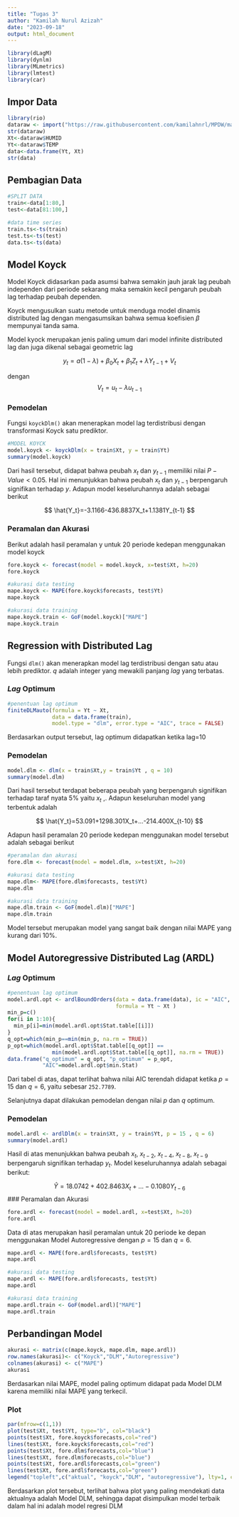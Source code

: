 ```yaml
---
title: "Tugas 3"
author: "Kamilah Nurul Azizah"
date: "2023-09-18"
output: html_document
---
```


```r
library(dLagM)
library(dynlm)
library(MLmetrics)
library(lmtest)
library(car)
```

## Impor Data

```r
library(rio)
dataraw <- import("https://raw.githubusercontent.com/kamilahnrl/MPDW/main/Pertemuan%202/data%202.csv")
str(dataraw)
Xt<-dataraw$HUMID
Yt<-dataraw$TEMP
data<-data.frame(Yt, Xt)
str(data)
```

## Pembagian Data

```r
#SPLIT DATA
train<-data[1:80,]
test<-data[81:100,]
```

```r
#data time series
train.ts<-ts(train)
test.ts<-ts(test)
data.ts<-ts(data)
```

## Model Koyck

Model Koyck didasarkan pada asumsi bahwa semakin jauh jarak lag peubah independen dari periode sekarang maka semakin kecil pengaruh peubah lag terhadap peubah dependen.

Koyck mengusulkan suatu metode untuk menduga model dinamis distributed lag dengan mengasumsikan bahwa semua koefisien $\beta$ mempunyai tanda sama.

Model kyock merupakan jenis paling umum dari model infinite distributed lag dan juga dikenal sebagai geometric lag

$$
y_t=a(1-\lambda)+\beta_0X_t+\beta_1Z_t+\lambda Y_{t-1}+V_t
$$

dengan $$V_t=u_t-\lambda u_{t-1}$$

### Pemodelan

Fungsi `koyckDlm()` akan menerapkan model lag terdistribusi dengan transformasi Koyck satu prediktor.

```r
#MODEL KOYCK
model.koyck <- koyckDlm(x = train$Xt, y = train$Yt)
summary(model.koyck)
```

Dari hasil tersebut, didapat bahwa peubah $x_t$ dan $y_{t-1}$ memiliki nilai $P-Value<0.05$. Hal ini menunjukkan bahwa peubah $x_t$ dan $y_{t-1}$ berpengaruh signifikan terhadap $y$. Adapun model keseluruhannya adalah sebagai berikut

$$
\hat{Y_t}=-3.1166-436.8837X_t+1.1381Y_{t-1}
$$

### Peramalan dan Akurasi

Berikut adalah hasil peramalan y untuk 20 periode kedepan menggunakan model koyck

```r
fore.koyck <- forecast(model = model.koyck, x=test$Xt, h=20)
fore.koyck

#akurasi data testing
mape.koyck <- MAPE(fore.koyck$forecasts, test$Yt)
mape.koyck

#akurasi data training
mape.koyck.train <- GoF(model.koyck)["MAPE"]
mape.koyck.train
```

## Regression with Distributed Lag

Fungsi `dlm()` akan menerapkan model lag terdistribusi dengan satu atau lebih prediktor. $q$ adalah integer yang mewakili panjang *lag* yang terbatas.

### *Lag* Optimum

```r
#penentuan lag optimum 
finiteDLMauto(formula = Yt ~ Xt,
              data = data.frame(train),
              model.type = "dlm", error.type = "AIC", trace = FALSE)
```

Berdasarkan output tersebut, lag optimum didapatkan ketika lag=10

### Pemodelan
```r
model.dlm <- dlm(x = train$Xt,y = train$Yt , q = 10)
summary(model.dlm)
```

Dari hasil tersebut terdapat beberapa peubah yang berpengaruh signifikan terhadap taraf nyata 5% yaitu $x_t$ ,. Adapun keseluruhan model yang terbentuk adalah

$$
\hat{Y_t}=53.091+1298.301X_t+...-214.400X_{t-10}
$$

Adapun hasil peramalan 20 periode kedepan menggunakan model tersebut adalah sebagai berikut

```r
#peramalan dan akurasi
fore.dlm <- forecast(model = model.dlm, x=test$Xt, h=20)

#akurasi data testing
mape.dlm<- MAPE(fore.dlm$forecasts, test$Yt)
mape.dlm

#akurasi data training
mape.dlm.train <- GoF(model.dlm)["MAPE"]
mape.dlm.train
```

Model tersebut merupakan model yang sangat baik dengan nilai MAPE yang kurang dari 10%.

## Model Autoregressive Distributed Lag (ARDL)

### *Lag* Optimum

```r
#penentuan lag optimum
model.ardl.opt <- ardlBoundOrders(data = data.frame(data), ic = "AIC", 
                                  formula = Yt ~ Xt )
min_p=c()
for(i in 1:10){
  min_p[i]=min(model.ardl.opt$Stat.table[[i]])
}
q_opt=which(min_p==min(min_p, na.rm = TRUE))
p_opt=which(model.ardl.opt$Stat.table[[q_opt]] == 
              min(model.ardl.opt$Stat.table[[q_opt]], na.rm = TRUE))
data.frame("q_optimum" = q_opt, "p_optimum" = p_opt, 
           "AIC"=model.ardl.opt$min.Stat)
```

Dari tabel di atas, dapat terlihat bahwa nilai AIC terendah didapat ketika $p=15$ dan $q=6$, yaitu sebesar `252.7789`.

Selanjutnya dapat dilakukan pemodelan dengan nilai $p$ dan $q$ optimum.

### Pemodelan
```r
model.ardl <- ardlDlm(x = train$Xt, y = train$Yt, p = 15 , q = 6)
summary(model.ardl)
```
Hasil di atas menunjukkan bahwa peubah $x_{t}$, $x_{t-2}$, $x_{t-4}$, $x_{t-8}$, $x_{t-9}$ berpengaruh signifikan terhadap $y_t$. Model keseluruhannya adalah sebagai berikut:

$$
\hat{Y}=18.0742+402.8463X_t+...-0.1080Y_{t-6}
$$
### Peramalan dan Akurasi

```r
fore.ardl <- forecast(model = model.ardl, x=test$Xt, h=20)
fore.ardl
```

Data di atas merupakan hasil peramalan untuk 20 periode ke depan menggunakan Model Autoregressive dengan $p=15$ dan $q=6$.

```r
mape.ardl <- MAPE(fore.ardl$forecasts, test$Yt)
mape.ardl

#akurasi data testing
mape.ardl <- MAPE(fore.ardl$forecasts, test$Yt)
mape.ardl

#akurasi data training
mape.ardl.train <- GoF(model.ardl)["MAPE"]
mape.ardl.train
```


## Perbandingan Model

```r
akurasi <- matrix(c(mape.koyck, mape.dlm, mape.ardl))
row.names(akurasi)<- c("Koyck","DLM","Autoregressive")
colnames(akurasi) <- c("MAPE")
akurasi
```

Berdasarkan nilai MAPE, model paling optimum didapat pada Model DLM karena memiliki nilai MAPE yang terkecil.

### Plot

```r
par(mfrow=c(1,1))
plot(test$Xt, test$Yt, type="b", col="black")
points(test$Xt, fore.koyck$forecasts,col="red")
lines(test$Xt, fore.koyck$forecasts,col="red")
points(test$Xt, fore.dlm$forecasts,col="blue")
lines(test$Xt, fore.dlm$forecasts,col="blue")
points(test$Xt, fore.ardl$forecasts,col="green")
lines(test$Xt, fore.ardl$forecasts,col="green")
legend("topleft",c("aktual", "koyck","DLM", "autoregressive"), lty=1, col=c("black","red","blue","orange","green"), cex=0.8)
```

Berdasarkan plot tersebut, terlihat bahwa plot yang paling mendekati data aktualnya adalah Model DLM, sehingga dapat disimpulkan model terbaik dalam hal ini adalah model regresi DLM
